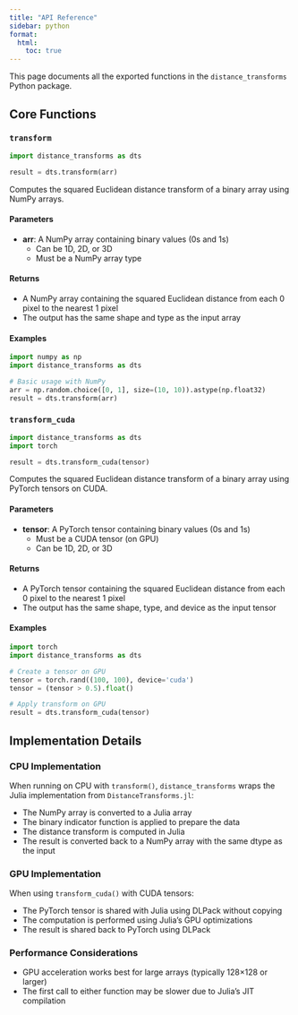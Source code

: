 ```yaml
---
title: "API Reference"
sidebar: python
format:
  html:
    toc: true
---
```


This page documents all the exported functions in the `distance_transforms` Python package.

## Core Functions

### `transform`

```python
import distance_transforms as dts

result = dts.transform(arr)
```

Computes the squared Euclidean distance transform of a binary array using NumPy arrays.

#### Parameters

- **arr**: A NumPy array containing binary values (0s and 1s)
  - Can be 1D, 2D, or 3D
  - Must be a NumPy array type

#### Returns

- A NumPy array containing the squared Euclidean distance from each 0 pixel to the nearest 1 pixel
- The output has the same shape and type as the input array

#### Examples

```python
import numpy as np
import distance_transforms as dts

# Basic usage with NumPy
arr = np.random.choice([0, 1], size=(10, 10)).astype(np.float32)
result = dts.transform(arr)
```

### `transform_cuda`

```python
import distance_transforms as dts
import torch

result = dts.transform_cuda(tensor)
```

Computes the squared Euclidean distance transform of a binary array using PyTorch tensors on CUDA.

#### Parameters

- **tensor**: A PyTorch tensor containing binary values (0s and 1s)
  - Must be a CUDA tensor (on GPU)
  - Can be 1D, 2D, or 3D

#### Returns

- A PyTorch tensor containing the squared Euclidean distance from each 0 pixel to the nearest 1 pixel
- The output has the same shape, type, and device as the input tensor

#### Examples

```python
import torch
import distance_transforms as dts

# Create a tensor on GPU
tensor = torch.rand((100, 100), device='cuda')
tensor = (tensor > 0.5).float()

# Apply transform on GPU
result = dts.transform_cuda(tensor)
```

## Implementation Details

### CPU Implementation

When running on CPU with `transform()`, `distance_transforms` wraps the Julia implementation from `DistanceTransforms.jl`:

- The NumPy array is converted to a Julia array
- The binary indicator function is applied to prepare the data
- The distance transform is computed in Julia
- The result is converted back to a NumPy array with the same dtype as the input

### GPU Implementation

When using `transform_cuda()` with CUDA tensors:

- The PyTorch tensor is shared with Julia using DLPack without copying
- The computation is performed using Julia's GPU optimizations
- The result is shared back to PyTorch using DLPack

### Performance Considerations

- GPU acceleration works best for large arrays (typically 128×128 or larger)
- The first call to either function may be slower due to Julia's JIT compilation